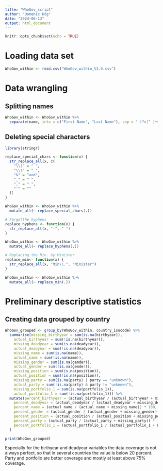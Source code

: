 ```yaml
---
title: "WhoGov_script"
author: "Domenic Hög"
date: "2024-06-13"
output: html_document
---
```


```r
knitr::opts_chunk$set(echo = TRUE)
```

# Loading data set

```r
WhoGov_within <- read.csv("WhoGov_within_V2.0.csv")
```

# Data wrangling
## Splitting names 
```r
WhoGov_within <- WhoGov_within %>%
  separate(name, into = c("First Name", "Last Name"), sep = " (?=[^ ]+$)", remove = FALSE)
```

## Deleting special characters
```r
library(stringr)

replace_special_chars <- function(x) {
  str_replace_all(x, c(
    "\\(" = " ",   
    "\\)" = " ",   
    "&" = "and",   
    "_" = " ",     
    "," = " ",     
    "'" = ""      
  ))
}

WhoGov_within <- WhoGov_within %>%
  mutate_all(~ replace_special_chars(.))

# Forgotthe hyphens
replace_hyphens <- function(x) {
  str_replace_all(x, "-", " ")
}

WhoGov_within <- WhoGov_within %>%
  mutate_all(~ replace_hyphens(.))

# Replacing the Min. by Minister
replace_min<- function(x) {
  str_replace_all(x, "Min\\.", "Minister")
}

WhoGov_within <- WhoGov_within %>%
  mutate_all(~ replace_min(.))

```


# Preliminary descriptive statistics
## Creating data grouped by country 
```r
WhoGov_grouped <- group_by(WhoGov_within, country_isocode) %>%
  summarise(missing_birthyear = sum(is.na(birthyear)),
    actual_birthyear = sum(!is.na(birthyear)),
    missing_deadyear = sum(is.na(deadyear)),
    actual_deadyear = sum(!is.na(deadyear)),
    missing_name = sum(is.na(name)),
    actual_name = sum(!is.na(name)),
    missing_gender = sum(is.na(gender)),
    actual_gender = sum(!is.na(gender)),
    missing_position = sum(is.na(position)),
    actual_position = sum(!is.na(position)),
    missing_party = sum(is.na(party) | party == "unknown"),
    actual_party = sum(!is.na(party) & party != "unknown"),
    missing_portfolio_1 = sum(is.na(portfolio_1)),
    actual_portfolio_1 = sum(!is.na(portfolio_1))) %>%
  mutate(percent_birthyear = (actual_birthyear / (actual_birthyear + missing_birthyear)) * 100,
    percent_deadyear = (actual_deadyear / (actual_deadyear + missing_deadyear)) * 100,
    percent_name = (actual_name / (actual_name + missing_name)) * 100,
    percent_gender = (actual_gender / (actual_gender + missing_gender)) * 100,
    percent_position = (actual_position / (actual_position + missing_position)) * 100,
    percent_party = (actual_party / (actual_party + missing_party)) * 100,
    percent_portfolio_1 = (actual_portfolio_1 / (actual_portfolio_1 + missing_portfolio_1)) * 100
  )

print(WhoGov_grouped)

```

Especially for the birthyear and deadyear variables the data coverage is not always perfect, so that in several countries the value is below 20 percent. Party and portfolio are better coverage and mostly at least above 75% coverage. 
